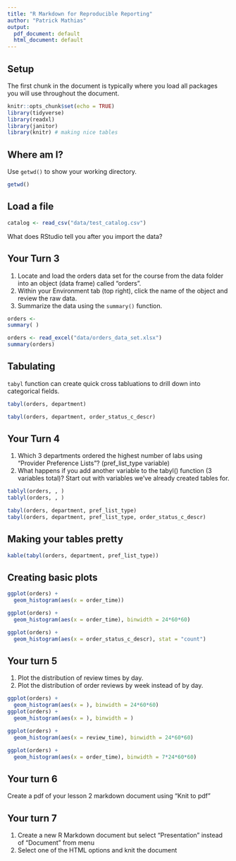 ```yaml
---
title: "R Markdown for Reproducible Reporting"
author: "Patrick Mathias"
output:
  pdf_document: default
  html_document: default
---
```


## Setup

The first chunk in the document is typically where you load all packages you will use throughout the document.

```r
knitr::opts_chunk$set(echo = TRUE)
library(tidyverse)
library(readxl)
library(janitor)
library(knitr) # making nice tables
```

## Where am I?

Use `getwd()` to show your working directory.

```r
getwd()
```

## Load a file

```r
catalog <- read_csv("data/test_catalog.csv")
```

What does RStudio tell you after you import the data?

## Your Turn 3

1. Locate and load the orders data set for the course from the data folder into an object (data frame) called "orders". 
2. Within your Environment tab (top right), click the name of the object and review the raw data.
3. Summarize the data using the `summary()` function.

```r
orders <- 
summary( )
```

```r
orders <- read_excel("data/orders_data_set.xlsx")
summary(orders)
```

## Tabulating

`tabyl` function can create quick cross tabluations to drill down into categorical fields.

```r
tabyl(orders, department)
```


```r
tabyl(orders, department, order_status_c_descr)
```

## Your Turn 4

1. Which 3 departments ordered the highest number of labs using “Provider Preference Lists”? (pref_list_type variable)
2. What happens if you add another variable to the tabyl() function (3 variables total)? Start out with variables we've already created tables for.

```r
tablyl(orders, , )
tablyl(orders, , )
```

```r
tabyl(orders, department, pref_list_type)
tabyl(orders, department, pref_list_type, order_status_c_descr)
```

## Making your tables pretty

```r
kable(tabyl(orders, department, pref_list_type))
```

## Creating basic plots

```r
ggplot(orders) + 
  geom_histogram(aes(x = order_time))
```

```r
ggplot(orders) + 
  geom_histogram(aes(x = order_time), binwidth = 24*60*60)
```

```r
ggplot(orders) + 
  geom_histogram(aes(x = order_status_c_descr), stat = "count")
```

## Your turn 5

1. Plot the distribution of review times by day.
2. Plot the distribution of order reviews by week instead of by day.


```r
ggplot(orders) +
  geom_histogram(aes(x = ), binwidth = 24*60*60)
ggplot(orders) +
  geom_histogram(aes(x = ), binwidth = )
```

```r
ggplot(orders) + 
  geom_histogram(aes(x = review_time), binwidth = 24*60*60)
```

```r
ggplot(orders) + 
  geom_histogram(aes(x = order_time), binwidth = 7*24*60*60)
```

## Your turn 6

Create a pdf of your lesson 2 markdown document using “Knit to pdf”

## Your turn 7

1. Create a new R Markdown document but select “Presentation” instead of “Document” from menu
2. Select one of the HTML options and knit the document
